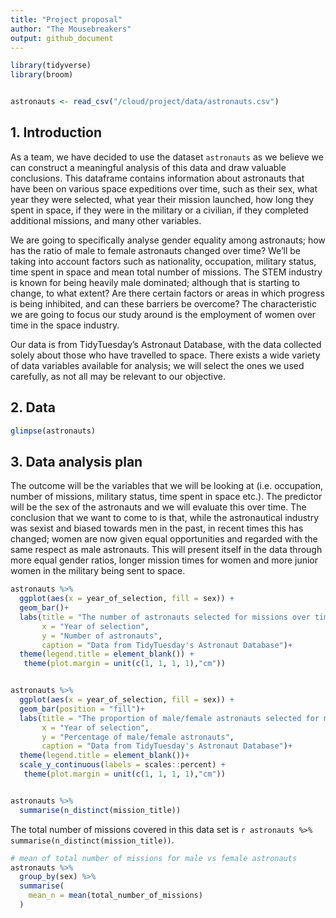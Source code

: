 ```yaml
---
title: "Project proposal"
author: "The Mousebreakers"
output: github_document
---
```


```r
library(tidyverse)
library(broom)


astronauts <- read_csv("/cloud/project/data/astronauts.csv")

```

## 1. Introduction
As a team, we have decided to use the dataset `astronauts` as we believe we can construct a meaningful analysis of this data and draw valuable conclusions. This dataframe contains information about astronauts that have been on various space expeditions over time, such as their sex, what year they were selected, what year their mission launched, how long they spent in space, if they were in the military or a civilian, if they completed additional missions, and many other variables. 

We are going to specifically analyse gender equality among astronauts; how has the ratio of male to female astronauts changed over time? We'll be taking into account factors such as nationality, occupation, military status, time spent in space and mean total number of missions. The STEM industry is known for being heavily male dominated; although that is starting to change, to what extent? Are there certain factors or areas in which progress is being inhibited, and can these barriers be overcome? The characteristic we are going to focus our study around is the employment of women over time in the space industry.

Our data is from TidyTuesday's Astronaut Database, with the data collected solely about those who have travelled to space. There exists a wide variety of data variables available for analysis; we will select the ones we used carefully, as not all may be relevant to our objective.


## 2. Data
```r
glimpse(astronauts)
```


## 3. Data analysis plan

The outcome will be the variables that we will be looking at (i.e. occupation, number of missions, military status, time spent in space etc.). The predictor will be the sex of the astronauts and we will evaluate this over time. The conclusion that we want to come to is that, while the astronautical industry was sexist and biased towards men in the past, in recent times this has changed; women are now given equal opportunities and regarded with the same respect as male astronauts. This will present itself in the data through more equal gender ratios, longer mission times for women and more junior women in the military being sent to space.

```r
astronauts %>%
  ggplot(aes(x = year_of_selection, fill = sex)) + 
  geom_bar()+
  labs(title = "The number of astronauts selected for missions over time, by gender",
       x = "Year of selection",
       y = "Number of astronauts",
       caption = "Data from TidyTuesday's Astronaut Database")+
  theme(legend.title = element_blank()) +
   theme(plot.margin = unit(c(1, 1, 1, 1),"cm"))


astronauts %>%
  ggplot(aes(x = year_of_selection, fill = sex)) + 
  geom_bar(position = "fill")+
  labs(title = "The proportion of male/female astronauts selected for missions over time",
       x = "Year of selection",
       y = "Percentage of male/female astronauts",
       caption = "Data from TidyTuesday's Astronaut Database")+
  theme(legend.title = element_blank())+
  scale_y_continuous(labels = scales::percent) +
   theme(plot.margin = unit(c(1, 1, 1, 1),"cm"))



```


```r
astronauts %>%
  summarise(n_distinct(mission_title))
```

The total number of missions covered in this data set is `r astronauts %>% summarise(n_distinct(mission_title))`.



```r
# mean of total number of missions for male vs female astronauts
astronauts %>%
  group_by(sex) %>%
  summarise(
    mean_n = mean(total_number_of_missions)
  ) 
```





